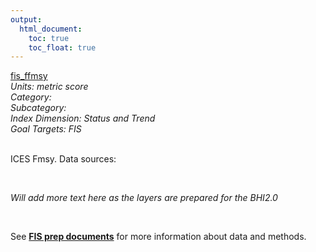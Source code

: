 ```yaml
---
output:
  html_document:
    toc: true
    toc_float: true
---
```


[fis_ffmsy](https://github.com/OHI-Science/bhi/blob/master/baltic/layers/fis_ffmsy_bhi2015.csv)\
*Units: metric score*\
*Category:*\
*Subcategory:*\
*Index Dimension: Status and Trend*\
*Goal Targets: FIS*\
<br>

ICES  Fmsy.  Data sources:

<br>

*Will add more text here as the layers are prepared for the BHI2.0*

<br>

See [**FIS prep documents**](https://github.com/OHI-Science/bhi-1.0-archive/blob/draft/baltic2015/prep/FIS/fis_prep.md) for more information about data and methods.

<br>

